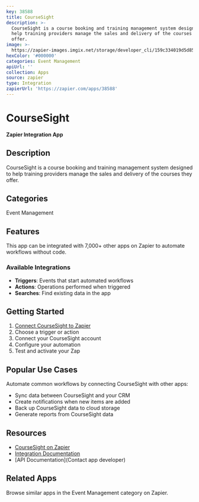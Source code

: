 ```yaml
---
key: 38588
title: CourseSight
description: >-
  CourseSight is a course booking and training management system designed to
  help training providers manage the sales and delivery of the courses they
  offer.
image: >-
  https://zapier-images.imgix.net/storage/developer_cli/159c334019d5d85618d55780d891aad7.png?auto=format%2Ccompress&ixlib=python-3.0.0&q=50
hexColor: '#000000'
categories: Event Management
apiUrl: ''
collection: Apps
source: zapier
type: Integration
zapierUrl: 'https://zapier.com/apps/38588'
---
```

# CourseSight

**Zapier Integration App**

## Description

CourseSight is a course booking and training management system designed to help training providers manage the sales and delivery of the courses they offer.

## Categories

Event Management

## Features

This app can be integrated with 7,000+ other apps on Zapier to automate workflows without code.

### Available Integrations

- **Triggers**: Events that start automated workflows
- **Actions**: Operations performed when triggered
- **Searches**: Find existing data in the app

## Getting Started

1. [Connect CourseSight to Zapier](https://zapier.com/apps/38588)
2. Choose a trigger or action
3. Connect your CourseSight account
4. Configure your automation
5. Test and activate your Zap

## Popular Use Cases

Automate common workflows by connecting CourseSight with other apps:

- Sync data between CourseSight and your CRM
- Create notifications when new items are added
- Back up CourseSight data to cloud storage
- Generate reports from CourseSight data

## Resources

- [CourseSight on Zapier](https://zapier.com/apps/38588)
- [Integration Documentation](https://zapier.com/apps/38588/integrations)
- [API Documentation](Contact app developer)

## Related Apps

Browse similar apps in the Event Management category on Zapier.
